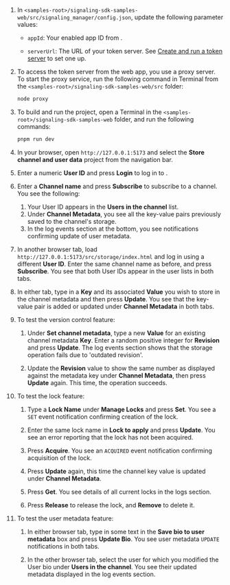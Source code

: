 <PlatformWrapper platform="web">

1. In `<samples-root>/signaling-sdk-samples-web/src/signaling_manager/config.json`, update the following parameter values:

    * `appId`: Your <Vpd k="NAME" /> enabled app ID from <Link target="_blank" to="{{global.AGORA_CONSOLE_URL}}"><Vg k="CONSOLE" /></Link>.

    * `serverUrl`: The URL of your token server. See [Create and run a token server](../get-started/authentication-workflow#create-and-run-a-token-server) to set one up.


1. To access the token server from the web app, you use a proxy server. To start the proxy service, run the following command in Terminal from the `<samples-root>/signaling-sdk-samples-web/src` folder:

    ```bash
    node proxy
    ```

1. To build and run the project, open a Terminal in the `<samples-root>/signaling-sdk-samples-web` folder, and run the following commands:

    ``` bash
    pnpm run dev
    ```

1. In your browser, open `http://127.0.0.1:5173` and select the **Store channel and user data** project from the navigation bar.

1. Enter a numeric **User ID** and press **Login** to log in to <Vg k="MESS" />.

1. Enter a **Channel name** and press **Subscribe** to subscribe to a channel. You see the following:

    1. Your User ID appears in the **Users in the channel** list.
    1. Under **Channel Metadata**, you see all the key-value pairs previously saved to the channel's storage.
    1. In the log events section at the bottom, you see notifications confirming update of user metadata.  

1. In another browser tab, load `http://127.0.0.1:5173/src/storage/index.html` and log in using a different **User ID**. Enter the same channel name as before, and press **Subscribe**. You see that both User IDs appear in the user lists in both tabs.

1. In either tab, type in a **Key** and its associated **Value** you wish to store in the channel metadata and then press **Update**. You see that the key-value pair is added or updated under **Channel Metadata** in both tabs.

1. To test the version control feature:

    1. Under **Set channel metadata**, type a new **Value** for an existing channel metadata **Key**. Enter a random positive integer for **Revision** and press **Update**. The log events section shows that the storage operation fails due to 'outdated revision'. 
    
    1. Update the **Revision** value to show the same number as displayed against the metadata key under **Channel Metadata**, then press **Update** again. This time, the operation succeeds.

1. To test the lock feature:

    1. Type a **Lock Name** under **Manage Locks** and press **Set**. You see a `SET` event notification confirming creation of the lock.

    1. Enter the same lock name in **Lock to apply** and press **Update**. You see an error reporting that the lock has not been acquired.

    1. Press **Acquire**. You see an `ACQUIRED` event notification confirming acquisition of the lock. 
    
    1. Press **Update** again, this time the channel key value is updated under **Channel Metadata**.

    1. Press **Get**. You see details of all current locks in the logs section.

    1. Press **Release** to release the lock, and **Remove** to delete it.

1. To test the user metadata feature:

    1. In either browser tab, type in some text in the **Save bio to user metadata** box and press **Update Bio**. You see user metadata `UPDATE` notifications in both tabs.

    1. In the other browser tab, select the user for which you modified the User bio under **Users in the channel**. You see their updated metadata displayed in the log events section.

</PlatformWrapper>
